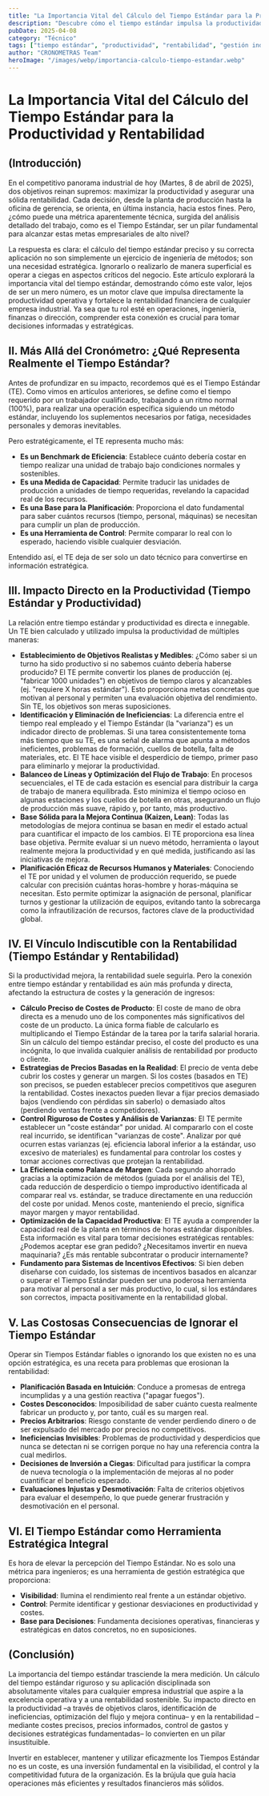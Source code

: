 ```yaml
---
title: "La Importancia Vital del Cálculo del Tiempo Estándar para la Productividad y Rentabilidad"
description: "Descubre cómo el tiempo estándar impulsa la productividad operativa y fortalece la rentabilidad financiera en la industria"
pubDate: 2025-04-08
category: "Técnico"
tags: ["tiempo estándar", "productividad", "rentabilidad", "gestión industrial", "eficiencia"]
author: "CRONOMETRAS Team"
heroImage: "/images/webp/importancia-calculo-tiempo-estandar.webp"
---
```


# La Importancia Vital del Cálculo del Tiempo Estándar para la Productividad y Rentabilidad

## (Introducción)

En el competitivo panorama industrial de hoy (Martes, 8 de abril de 2025), dos objetivos reinan supremos: maximizar la productividad y asegurar una sólida rentabilidad. Cada decisión, desde la planta de producción hasta la oficina de gerencia, se orienta, en última instancia, hacia estos fines. Pero, ¿cómo puede una métrica aparentemente técnica, surgida del análisis detallado del trabajo, como es el Tiempo Estándar, ser un pilar fundamental para alcanzar estas metas empresariales de alto nivel?

La respuesta es clara: el cálculo del tiempo estándar preciso y su correcta aplicación no son simplemente un ejercicio de ingeniería de métodos; son una necesidad estratégica. Ignorarlo o realizarlo de manera superficial es operar a ciegas en aspectos críticos del negocio. Este artículo explorará la importancia vital del tiempo estándar, demostrando cómo este valor, lejos de ser un mero número, es un motor clave que impulsa directamente la productividad operativa y fortalece la rentabilidad financiera de cualquier empresa industrial. Ya sea que tu rol esté en operaciones, ingeniería, finanzas o dirección, comprender esta conexión es crucial para tomar decisiones informadas y estratégicas.

## II. Más Allá del Cronómetro: ¿Qué Representa Realmente el Tiempo Estándar?

Antes de profundizar en su impacto, recordemos qué es el Tiempo Estándar (TE). Como vimos en artículos anteriores, se define como el tiempo requerido por un trabajador cualificado, trabajando a un ritmo normal (100%), para realizar una operación específica siguiendo un método estándar, incluyendo los suplementos necesarios por fatiga, necesidades personales y demoras inevitables.

Pero estratégicamente, el TE representa mucho más:

- **Es un Benchmark de Eficiencia**: Establece cuánto debería costar en tiempo realizar una unidad de trabajo bajo condiciones normales y sostenibles.
- **Es una Medida de Capacidad**: Permite traducir las unidades de producción a unidades de tiempo requeridas, revelando la capacidad real de los recursos.
- **Es una Base para la Planificación**: Proporciona el dato fundamental para saber cuántos recursos (tiempo, personal, máquinas) se necesitan para cumplir un plan de producción.
- **Es una Herramienta de Control**: Permite comparar lo real con lo esperado, haciendo visible cualquier desviación.

Entendido así, el TE deja de ser solo un dato técnico para convertirse en información estratégica.

## III. Impacto Directo en la Productividad (Tiempo Estándar y Productividad)

La relación entre tiempo estándar y productividad es directa e innegable. Un TE bien calculado y utilizado impulsa la productividad de múltiples maneras:

- **Establecimiento de Objetivos Realistas y Medibles**: ¿Cómo saber si un turno ha sido productivo si no sabemos cuánto debería haberse producido? El TE permite convertir los planes de producción (ej. "fabricar 1000 unidades") en objetivos de tiempo claros y alcanzables (ej. "requiere X horas estándar"). Esto proporciona metas concretas que motivan al personal y permiten una evaluación objetiva del rendimiento. Sin TE, los objetivos son meras suposiciones.
- **Identificación y Eliminación de Ineficiencias**: La diferencia entre el tiempo real empleado y el Tiempo Estándar (la "varianza") es un indicador directo de problemas. Si una tarea consistentemente toma más tiempo que su TE, es una señal de alarma que apunta a métodos ineficientes, problemas de formación, cuellos de botella, falta de materiales, etc. El TE hace visible el desperdicio de tiempo, primer paso para eliminarlo y mejorar la productividad.
- **Balanceo de Líneas y Optimización del Flujo de Trabajo**: En procesos secuenciales, el TE de cada estación es esencial para distribuir la carga de trabajo de manera equilibrada. Esto minimiza el tiempo ocioso en algunas estaciones y los cuellos de botella en otras, asegurando un flujo de producción más suave, rápido y, por tanto, más productivo.
- **Base Sólida para la Mejora Continua (Kaizen, Lean)**: Todas las metodologías de mejora continua se basan en medir el estado actual para cuantificar el impacto de los cambios. El TE proporciona esa línea base objetiva. Permite evaluar si un nuevo método, herramienta o layout realmente mejora la productividad y en qué medida, justificando así las iniciativas de mejora.
- **Planificación Eficaz de Recursos Humanos y Materiales**: Conociendo el TE por unidad y el volumen de producción requerido, se puede calcular con precisión cuántas horas-hombre y horas-máquina se necesitan. Esto permite optimizar la asignación de personal, planificar turnos y gestionar la utilización de equipos, evitando tanto la sobrecarga como la infrautilización de recursos, factores clave de la productividad global.

## IV. El Vínculo Indiscutible con la Rentabilidad (Tiempo Estándar y Rentabilidad)

Si la productividad mejora, la rentabilidad suele seguirla. Pero la conexión entre tiempo estándar y rentabilidad es aún más profunda y directa, afectando la estructura de costes y la generación de ingresos:

- **Cálculo Preciso de Costes de Producto**: El coste de mano de obra directa es a menudo uno de los componentes más significativos del coste de un producto. La única forma fiable de calcularlo es multiplicando el Tiempo Estándar de la tarea por la tarifa salarial horaria. Sin un cálculo del tiempo estándar preciso, el coste del producto es una incógnita, lo que invalida cualquier análisis de rentabilidad por producto o cliente.
- **Estrategias de Precios Basadas en la Realidad**: El precio de venta debe cubrir los costes y generar un margen. Si los costes (basados en TE) son precisos, se pueden establecer precios competitivos que aseguren la rentabilidad. Costes inexactos pueden llevar a fijar precios demasiado bajos (vendiendo con pérdidas sin saberlo) o demasiado altos (perdiendo ventas frente a competidores).
- **Control Riguroso de Costes y Análisis de Varianzas**: El TE permite establecer un "coste estándar" por unidad. Al compararlo con el coste real incurrido, se identifican "varianzas de coste". Analizar por qué ocurren estas varianzas (ej. eficiencia laboral inferior a la estándar, uso excesivo de materiales) es fundamental para controlar los costes y tomar acciones correctivas que protejan la rentabilidad.
- **La Eficiencia como Palanca de Margen**: Cada segundo ahorrado gracias a la optimización de métodos (guiada por el análisis del TE), cada reducción de desperdicio o tiempo improductivo identificada al comparar real vs. estándar, se traduce directamente en una reducción del coste por unidad. Menos coste, manteniendo el precio, significa mayor margen y mayor rentabilidad.
- **Optimización de la Capacidad Productiva**: El TE ayuda a comprender la capacidad real de la planta en términos de horas estándar disponibles. Esta información es vital para tomar decisiones estratégicas rentables: ¿Podemos aceptar ese gran pedido? ¿Necesitamos invertir en nueva maquinaria? ¿Es más rentable subcontratar o producir internamente?
- **Fundamento para Sistemas de Incentivos Efectivos**: Si bien deben diseñarse con cuidado, los sistemas de incentivos basados en alcanzar o superar el Tiempo Estándar pueden ser una poderosa herramienta para motivar al personal a ser más productivo, lo cual, si los estándares son correctos, impacta positivamente en la rentabilidad global.

## V. Las Costosas Consecuencias de Ignorar el Tiempo Estándar

Operar sin Tiempos Estándar fiables o ignorando los que existen no es una opción estratégica, es una receta para problemas que erosionan la rentabilidad:

- **Planificación Basada en Intuición**: Conduce a promesas de entrega incumplidas y a una gestión reactiva ("apagar fuegos").
- **Costes Desconocidos**: Imposibilidad de saber cuánto cuesta realmente fabricar un producto y, por tanto, cuál es su margen real.
- **Precios Arbitrarios**: Riesgo constante de vender perdiendo dinero o de ser expulsado del mercado por precios no competitivos.
- **Ineficiencias Invisibles**: Problemas de productividad y desperdicios que nunca se detectan ni se corrigen porque no hay una referencia contra la cual medirlos.
- **Decisiones de Inversión a Ciegas**: Dificultad para justificar la compra de nueva tecnología o la implementación de mejoras al no poder cuantificar el beneficio esperado.
- **Evaluaciones Injustas y Desmotivación**: Falta de criterios objetivos para evaluar el desempeño, lo que puede generar frustración y desmotivación en el personal.

## VI. El Tiempo Estándar como Herramienta Estratégica Integral

Es hora de elevar la percepción del Tiempo Estándar. No es solo una métrica para ingenieros; es una herramienta de gestión estratégica que proporciona:

- **Visibilidad**: Ilumina el rendimiento real frente a un estándar objetivo.
- **Control**: Permite identificar y gestionar desviaciones en productividad y costes.
- **Base para Decisiones**: Fundamenta decisiones operativas, financieras y estratégicas en datos concretos, no en suposiciones.

## (Conclusión)

La importancia del tiempo estándar trasciende la mera medición. Un cálculo del tiempo estándar riguroso y su aplicación disciplinada son absolutamente vitales para cualquier empresa industrial que aspire a la excelencia operativa y a una rentabilidad sostenible. Su impacto directo en la productividad –a través de objetivos claros, identificación de ineficiencias, optimización del flujo y mejora continua– y en la rentabilidad –mediante costes precisos, precios informados, control de gastos y decisiones estratégicas fundamentadas– lo convierten en un pilar insustituible.

Invertir en establecer, mantener y utilizar eficazmente los Tiempos Estándar no es un coste, es una inversión fundamental en la visibilidad, el control y la competitividad futura de la organización. Es la brújula que guía hacia operaciones más eficientes y resultados financieros más sólidos.